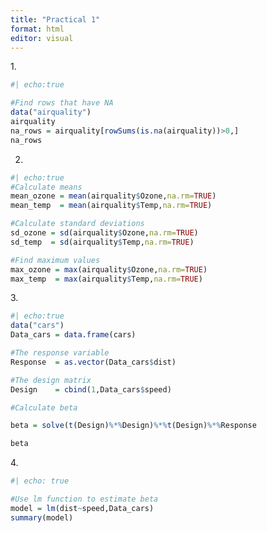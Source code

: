 ```yaml
---
title: "Practical 1"
format: html
editor: visual
---
```


\section{Practical One}

1\.

```r
#| echo:true

#Find rows that have NA
data("airquality")
airquality
na_rows = airquality[rowSums(is.na(airquality))>0,]
na_rows

```

2.  

```r
#| echo:true
#Calculate means
mean_ozone = mean(airquality$Ozone,na.rm=TRUE)
mean_temp  = mean(airquality$Temp,na.rm=TRUE)

#Calculate standard deviations
sd_ozone = sd(airquality$Ozone,na.rm=TRUE)
sd_temp  = sd(airquality$Temp,na.rm=TRUE)

#Find maximum values
max_ozone = max(airquality$Ozone,na.rm=TRUE)
max_temp  = max(airquality$Temp,na.rm=TRUE)
```

3\.

```r
#| echo:true
data("cars")
Data_cars = data.frame(cars)

#The response variable
Response  = as.vector(Data_cars$dist)

#The design matrix
Design    = cbind(1,Data_cars$speed)

#Calculate beta

beta = solve(t(Design)%*%Design)%*%t(Design)%*%Response

beta

```

4\.

```r
#| echo: true

#Use lm function to estimate beta
model = lm(dist~speed,Data_cars)
summary(model)
```
